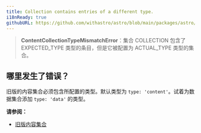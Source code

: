 ```yaml
---
title: Collection contains entries of a different type.
i18nReady: true
githubURL: https://github.com/withastro/astro/blob/main/packages/astro/src/core/errors/errors-data.ts
---
```


> **ContentCollectionTypeMismatchError**：集合 COLLECTION 包含了 EXPECTED_TYPE 类型的条目，但是它被配置为 ACTUAL_TYPE 类型的集合。

## 哪里发生了错误？

旧版的内容集合必须包含所配置的类型。默认类型为 `type: 'content'`。试着为数据集合添加 `type: 'data'` 的类型。

**请参阅：**

- [旧版内容集合](/zh-cn/guides/upgrade-to/v5/#升级现有的集合)
